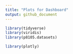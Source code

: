 ```yaml
---
title: "Plots for Dashboard"
output: github_document
---
```


```r
library(tidyverse)
library(viridis)
library(p8105.datasets)

library(plotly)
```

```r

```

